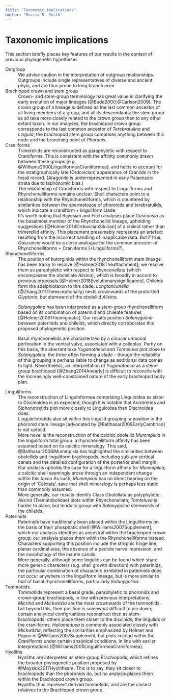 ```yaml
---
title: "Taxonomic implications"
author: "Martin R. Smith"
---
```


# Taxonomic implications

This section briefly places key features of our results in the context of previous phylogenetic hypotheses.

Outgroup
: We advise caution in the interpretation of outgroup relationships.  Outgroups include single representatives of diverse and ancient phyla, and are thus prone to long branch error 

Brachiopod crown and stem group
: Crown- and stem-group terminology has great value in clarifying the early evolution of major lineages [@Budd2000;@Carlson2009].  The crown group of a lineage is defined as the last common ancestor of all living members of a group, and all its descendants; the stem group as all taxa more closely related to the crown group than to any other extant taxon.  In our analyses, the brachiopod crown group corresponds to the last common ancestor of _Terebratulina_ and _Lingula_; the brachiopod stem group comprises anything between this node and the branching point of _Phoronis_.

Craniiforms
: Trimerellids are reconstructed as paraphyletic with respect to Craniiforms.  This is consistent with the affinity commonly drawn between these groups [e.g. @Williams2000LinguliformeaCraniiformea], and helps to account for the stratigraphically late (Ordovician) appearance of Craniids in the fossil record.  (Aragonite is underrepresented in early Palaeozoic strata due to taphonomic bias.)  
: The relationship of Craniiforms with respect to Linguliforms and Rhynchonelliforms remains unclear.  Shell characters point to a relationship with the Rhynchonelliforms, which is countered by similarities between the spermatozoa of phoronids and terebratulids, which indicate a craniiform + linguliform clade.
: It's worth noting that Bayesian and Fitch analyses place _Gasconsia_ as the basalmost member of the Rhynchonellid lineage, upholding suggestions [@Holmer2014OrdovicianSilurian] of a chileid rather than trimerellid affinity.  This placement presumably represents an artefact resulting from the incorrect handling of inapplicable data.  But if true, _Gasconsia_ would be a close analogue for the common ancestor of Rhynchonelliforms + Craniiforms (+Linguliforms?).  

Rhynchonelliforms
: The position of kutorginids within the rhynchonelliform stem lineage has been tricky to resolve [@Holmer2018Theattachment]; we resolve them as paraphyletic with respect to Rhynconellata (which encompasses the obolellate _Alisina_), which is broadly in accord to previous proposals [@Holmer2018Evolutionarysignificance].  Chileids form the adelphiotaxon to this clade.  _Longtancunella_  [@Zhang2011Theexceptionally] nests crownwards of the protorthid _Glyptoria_, but stemward of the obolellid _Alisina_.  

: _Salanygolina_ has been interpreted as a stem-group rhynchonelliform based on its combination of paterinid and chileate features [@Holmer2009Theenigmatic].  Our results position _Salanygolina_ between paterinids and chileids, which directly corroborates this proposed phylogenetic position.  

: Basal rhynchonellids are characterized by a circular umbonal perforation in the ventral valve, associated with a colleplax.  Partly on this basis, the aberrant taxa _Yuganotheca_ and _Tomteluva_ plot close to _Salanygolina_, the three often forming a clade -- though the reliability of this grouping is perhaps liable to change as additional data comes to light.  Nevertheless, an interpretation of _Yuganotheca_ as a stem-group brachiopod [@Zhang2014Anearly] is difficult to reconcile with the increasingly well-constrained nature of the early brachiopod body plan.

Linguliforms
: The reconstruction of Linguloformea comprising Linguloidea as sister to Discinoidea is as expected, though it is notable that Acrotretids and Siphonotretids plot more closely to Linguloidea than Discinoidea does.
: Lingulellotretids also sit within this lingulid grouping; a position in the phoronid stem lineage [advocated by @Balthasar2009EarlyCambrian] is not upheld.
: More novel is the reconstruction of the calcitic obolellid _Mummpikia_ in the linguliform total group: a rhynchonelliform affinity has been assumed based on its calcitic mineralogy. This said, @Balthasar2008iMummpikia has highlighted the similarities between obolellids and linguliform brachiopods, including sub-&mu;m vertical canals and the detailed configuration of the posterior shell margin.
Our analysis upholds the case for a linguliform affinity for _Mummpikia_; a calcitic shell seemingly arose through an independent change within this taxon  As such, _Mummpikia_ has no direct bearing on the origin of 'Calciata', save that shell mineralogy is perhaps less static than commonly assumed.
: More generally, our results identify Class Obolellata as polyphyletic:  _Alisina_ (Trematobolidae) plots within Rhynchonellata;  _Tomteluva_ is harder to place, but tends to group with _Salanygolina_ stemwards of the chileids.

Paterinids
: Paterinids have traditionally been placed within the Linguliforms on the basis of their phosphatic shell [@Williams2007Supplement], which our analysis identifies as ancestral within the brachiopod crown group; our analysis places them within the Rhynchonelliforms instead.  Characters supporting this position include the strophic hinge line, planar cardinal area, the absence of a pedicle nerve impression, and the morphology of the mantle canals.
: More generally, although some lingulids can be found which share more generic characters (e.g. shell growth direction) with paterinids, the particular combination of characters exhibited in paterinids does not occur anywhere in the linguliform lineage, but is more similar to that of basal rhynchonelliforms, particularly _Salanygolina_.

Tommotiids
: Tommotiids represent a basal grade, paraphyletic to phoronids and crown-group brachiopods, in line with previous interpretations.  
: _Micrina_ and _Mickwitzia_ are the most crownwards of the tommotiids, but beyond this, their position is somewhat difficult to pin down; certain analytical configruations reconstruct then as stem-brachiopods; others place them closer to the discinids, the lingulids or the craniiforms.  _Heliomedusa_ is commonly associated closely with _Mickwitzia_, reflecting the similarities emphasized by Holmer and Popov in @Williams2007Supplement, but plots instead within the Craniiforms under certain analytical conditions, in line with earlier interpretations [@Williams2000LinguliformeaCraniiformea].

Hyoliths
: Hyoliths are interpreted as stem-group Brachiopods, which refines the broader phylogenetic position proposed by @Moysiuk2017Hyolithsare.  This is to say, they sit closer to brachiopods than the phoronids do, but no analysis places them within the Brachiopod crown group.
: Hyoliths thus represent derived tommotiids, and are the closest relatives to the Brachiopod crown group.  


